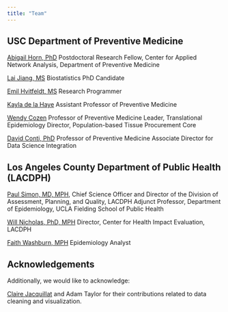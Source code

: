 ```yaml
---
title: "Team"
---
```


## USC Department of Preventive Medicine

[Abigail Horn, PhD](http://abigail-horn.com/)
Postdoctoral Research Fellow, Center for Applied Network Analysis, 
Department of Preventive Medicine

[Lai Jiang, MS](https://scholar.google.com/citations?user=GhsMHqYAAAAJ&hl=en)
Biostatistics PhD Candidate

[Emil Hvitfeldt, MS](https://www.hvitfeldt.me/)
Research Programmer

[Kayla de la Haye](https://www.kayladelahaye.net/)
Assistant Professor of Preventive Medicine

[Wendy Cozen](https://keck.usc.edu/faculty-search/wendy-cozen/)
Professor of Preventive Medicine
Leader, Translational Epidemiology
Director, Population-based Tissue Procurement Core

[David Conti, PhD](https://keck.usc.edu/faculty-search/david-v-conti/)
Professor of Preventive Medicine
Associate Director for Data Science Integration

## Los Angeles County Department of Public Health (LACDPH)

[Paul Simon, MD, MPH](https://ph.ucla.edu/faculty/simon), 
Chief Science Officer and Director of the Division of Assessment, Planning, and Quality, LACDPH
Adjunct Professor, Department of Epidemiology, UCLA Fielding School of Public Health

[Will Nicholas, PhD, MPH](http://publichealth.lacounty.gov/chie/who_we_are_2.htm)
Director, Center for Health Impact Evaluation, LACDPH

[Faith Washburn, MPH](http://publichealth.lacounty.gov/chie/who_we_are_2.htm)
Epidemiology Analyst

## Acknowledgements

Additionally, we would like to acknowledge:

[Claire Jacquillat](https://www.linkedin.com/authwall?trk=gf&trkInfo=AQG3KVF6rpn2PwAAAXI7ea9Q8QpZmycppjxhhVX6cRMO1bNUfKKoeXR-RvAvfaLx1avEcheI5LQls-QVHsgyskdpxkiYEbxOfrC4jNSZJkJ1skKaVDFr7PxhVPqk3xhETPE39vk=&originalReferer=https://www.google.com/&sessionRedirect=https%3A%2F%2Fwww.linkedin.com%2Fin%2Fclairejacquillat%2Fen-us) and Adam Taylor for their contributions related to data cleaning and visualization.
